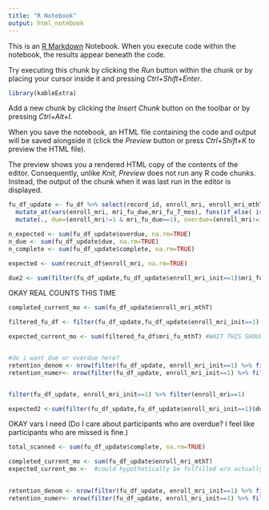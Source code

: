 ```yaml
---
title: "R Notebook"
output: html_notebook
---
```


This is an [R Markdown](http://rmarkdown.rstudio.com) Notebook. When you execute code within the notebook, the results appear beneath the code. 

Try executing this chunk by clicking the *Run* button within the chunk or by placing your cursor inside it and pressing *Ctrl+Shift+Enter*. 

```r
library(kableExtra)

```

Add a new chunk by clicking the *Insert Chunk* button on the toolbar or by pressing *Ctrl+Alt+I*.

When you save the notebook, an HTML file containing the code and output will be saved alongside it (click the *Preview* button or press *Ctrl+Shift+K* to preview the HTML file).

The preview shows you a rendered HTML copy of the contents of the editor. Consequently, unlike *Knit*, *Preview* does not run any R code chunks. Instead, the output of the chunk when it was last run in the editor is displayed.



```r
fu_df_update <- fu_df %>% select(record_id, enroll_mri, enroll_mri_mthT, mri_fu_due = mri_fu_due.y,mri_fu_7_mos=mri_fu_7_mos.y, site=site.x,enroll_mri_init = enroll_mri_init.y, mri_fu_mth = mri_fu_mth.y, mri_fu_mthT = mri_fu_mthT.y) %>%
  mutate_at(vars(enroll_mri, mri_fu_due,mri_fu_7_mos), funs(if_else( is.na(.), 0, .) ) ) %>%
  mutate(., due=(enroll_mri!=1 & mri_fu_due==1), overdue=(enroll_mri!=1 & mri_fu_7_mos==1), complete=(enroll_mri==1))

```

```r
n_expected <- sum(fu_df_update$overdue, na.rm=TRUE)
n_due <- sum(fu_df_update$due, na.rm=TRUE)
n_complete <- sum(fu_df_update$complete, na.rm=TRUE)

expected <- sum(recruit_df$enroll_mri, na.rm=TRUE)

due2 <- sum(filter(fu_df_update,fu_df_update$enroll_mri_init==1)$mri_fu_due,na.rm=TRUE) #this is the proper due number bc it accounts for stuff properly.
```



OKAY REAL COUNTS THIS TIME

```r
completed_current_mo <- sum(fu_df_update$enroll_mri_mthT)

filtered_fu_df <- filter(fu_df_update,fu_df_update$enroll_mri_init==1)

expected_current_mo <- sum(filtered_fu_df$mri_fu_mthT) #WAIT THIS SHOULD BE CHANGED TO MONTH #also do i want to share the number of expected that have been completed in other months? very confusing overall. #like expected + overdue or just the number expected to be scanned current month?


#do i want due or overdue here?
retention_denom <- nrow(filter(fu_df_update, enroll_mri_init==1) %>% filter(mri_fu_due==1))
retention_numer<- nrow(filter(fu_df_update, enroll_mri_init==1) %>% filter(mri_fu_due==1) %>% filter(enroll_mri==1))


filter(fu_df_update, enroll_mri_init==1) %>% filter(enroll_mri==1)

expected2 <-sum(filter(fu_df_update,fu_df_update$enroll_mri_init==1)$due,na.rm=TRUE) 


```


OKAY vars I need
(Do I care about participants who are overdue? I feel like participants who are missed is fine.)

```r
total_scanned <- sum(fu_df_update$complete, na.rm=TRUE)

completed_current_mo <- sum(fu_df_update$enroll_mri_mthT)
expected_current_mo <-  #could hypothetically be fulfilled w/o actually scanning all expected, i think thats ok though

  
retention_denom <- nrow(filter(fu_df_update, enroll_mri_init==1) %>% filter(mri_fu_due==1))
retention_numer<- nrow(filter(fu_df_update, enroll_mri_init==1) %>% filter(mri_fu_due==1) %>% filter(enroll_mri==1))


```

